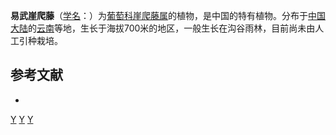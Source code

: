 {{Speciesbox 
| genus = Tetrastigma
| species = yiwuense
| authority = [[李朝銮|C. L. Li]]
}}
'''易武崖爬藤'''（[[学名|学名]]：{{lang|la|''Tetrastigma yiwuense''}}）为[[葡萄科|葡萄科]][[崖爬藤属|崖爬藤属]]的植物，是中国的特有植物。分布于[[中国大陆|中国大陆]]的[[云南|云南]]等地，生长于海拔700米的地区，一般生长在沟谷雨林，目前尚未由人工引种栽培。

== 参考文献 ==
<div class="references-small">
* {{cite web| url =http://www.bioinfo.cn/db05/KmzwSpecies.php?action=view&id=23953| title =易武崖爬藤| work =《中国高等植物数据库全库》| publisher =中国科学院微生物研究所| author =昆明植物研究所| accessdate =2009-02-25| deadurl =yes| archiveurl =https://web.archive.org/web/20160305003503/http://www.bioinfo.cn/db05/KmzwSpecies.php?action=view&id=23953| archivedate =2016-03-05}}
</div>
{{Taxonbar|from=Q11088307}}

[[Category:崖爬藤属|Y]]
[[Category:中國特有植物|Y]]
[[Category:云南植物|Y]]